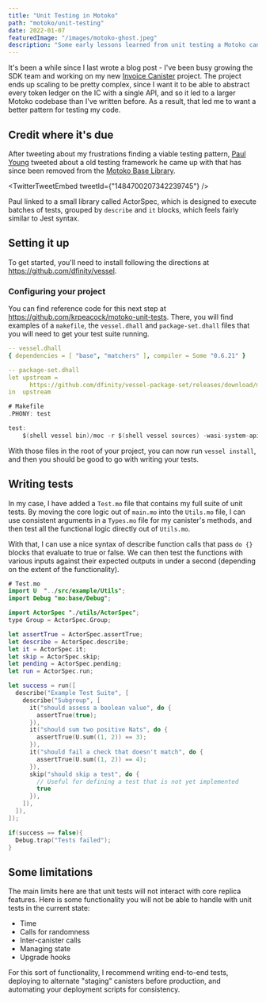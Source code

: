 ```yaml
---
title: "Unit Testing in Motoko"
path: "motoko/unit-testing"
date: 2022-01-07
featuredImage: "/images/motoko-ghost.jpeg"
description: "Some early lessons learned from unit testing a Motoko canister"
---
```



It's been a while since I last wrote a blog post - I've been busy growing the SDK team and working on my new [Invoice Canister](https://forum.dfinity.org/t/payments-invoice-canister-design-review/9843) project. The project ends up scaling to be pretty complex, since I want it to be able to abstract every token ledger on the IC with a single API, and so it led to a larger Motoko codebase than I've written before. As a result, that led me to want a better pattern for testing my code.

## Credit where it's due

After tweeting about my frustrations finding a viable testing pattern, [Paul Young](https://paulyoung.me/) tweeted about a old testing framework he came up with that has since been removed from the [Motoko Base Library](https://github.com/dfinity/motoko-base). 

<TwitterTweetEmbed tweetId={"1484700207342239745"} />

Paul linked to a small library called ActorSpec, which is designed to execute batches of tests, grouped by `describe` and `it` blocks, which feels fairly similar to Jest syntax.

## Setting it up

To get started, you'll need to install following the directions at https://github.com/dfinity/vessel.

### Configuring your project

You can find reference code for this next step at https://github.com/krpeacock/motoko-unit-tests. There, you will find examples of a `makefile`, the `vessel.dhall` and `package-set.dhall` files that you will need to get your test suite running.


```yaml
-- vessel.dhall
{ dependencies = [ "base", "matchers" ], compiler = Some "0.6.21" }

```

```yaml
-- package-set.dhall
let upstream =
      https://github.com/dfinity/vessel-package-set/releases/download/mo-0.6.20-20220131/package-set.dhall
in  upstream

```

```swift
# Makefile
.PHONY: test

test:
	$(shell vessel bin)/moc -r $(shell vessel sources) -wasi-system-api test/*Test.mo

```

With those files in the root of your project, you can now run `vessel install`, and then you should be good to go with writing your tests.

## Writing tests

In my case, I have added a `Test.mo` file that contains my full suite of unit tests. By moving the core logic out of `main.mo` into the `Utils.mo` file, I can use consistent arguments in a `Types.mo` file for my canister's methods, and then test all the functional logic directly out of `Utils.mo`.

With that, I can use a nice syntax of describe function calls that pass `do {}` blocks that evaluate to true or false. We can then test the functions with various inputs against their expected outputs in under a second (depending on the extent of the functionality).

```swift
# Test.mo
import U  "../src/example/Utils";
import Debug "mo:base/Debug";

import ActorSpec "./utils/ActorSpec";
type Group = ActorSpec.Group;

let assertTrue = ActorSpec.assertTrue;
let describe = ActorSpec.describe;
let it = ActorSpec.it;
let skip = ActorSpec.skip;
let pending = ActorSpec.pending;
let run = ActorSpec.run;

let success = run([
  describe("Example Test Suite", [
    describe("Subgroup", [
      it("should assess a boolean value", do {
        assertTrue(true);
      }),
      it("should sum two positive Nats", do {
        assertTrue(U.sum((1, 2)) == 3);
      }),
      it("should fail a check that doesn't match", do {
        assertTrue(U.sum((1, 2)) == 4);
      }),
      skip("should skip a test", do {
        // Useful for defining a test that is not yet implemented
        true
      }),
    ]),
  ]),
]);

if(success == false){
  Debug.trap("Tests failed");
}


```

## Some limitations
The main limits here are that unit tests will not interact with core replica features. Here is some functionality you will not be able to handle with unit tests in the current state:

* Time
* Calls for randomness
* Inter-canister calls
* Managing state
* Upgrade hooks

For this sort of functionality, I recommend writing end-to-end tests, deploying to alternate "staging" canisters before production, and automating your deployment scripts for consistency.
